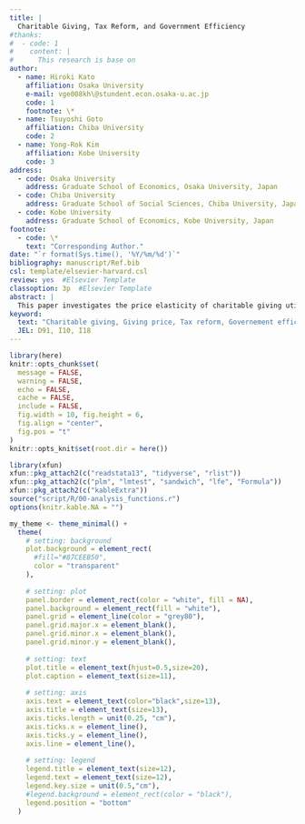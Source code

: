 ```yaml
---
title: |
  Charitable Giving, Tax Reform, and Government Efficiency
#thanks: 
#  - code: 1
#    content: |
#      This research is base on
author: 
  - name: Hiroki Kato
    affiliation: Osaka University
    e-mail: vge008kh\@stundent.econ.osaka-u.ac.jp
    code: 1
    footnote: \*
  - name: Tsuyoshi Goto
    affiliation: Chiba University
    code: 2
  - name: Yong-Rok Kim
    affiliation: Kobe University
    code: 3
address:
  - code: Osaka University
    address: Graduate School of Economics, Osaka University, Japan
  - code: Chiba University
    address: Graduate School of Social Sciences, Chiba University, Japan
  - code: Kobe University
    address: Graduate School of Economics, Kobe University, Japan
footnote:
  - code: \*
    text: "Corresponding Author."
date: "`r format(Sys.time(), '%Y/%m/%d')`"
bibliography: manuscript/Ref.bib
csl: template/elsevier-harvard.csl
review: yes  #Elsevier Template
classoption: 3p  #Elsevier Template
abstract: |
  This paper investigates the price elasticity of charitable giving utilizing South Korean tax reform in 2014, when the tax relief on charitable giving changed from tax deduction to tax credit. Although the extant research ignores whether tax payers really declare their tax relief on charitable givieng, this paper considers it by focusing on the difference of declaration cost between wage earners and self-employed workers in Korea. By utilizing this difference as an instrument variable (IV), we estimate an "effective" giving price, which is calculated by the existence of declaration and tax rate, and compare the estimation using it with the baseline estimation using the "applicable" giving price, which the extant papers have been used. As a result, we find that the estimation using the "effective" price is almost the same for the baseline one in terms of intensive margins while the estimated price elasticity using the "effective" price is much smaller than the baseline one in terms of extensive margins. This implies that the declaration cost of tax relief is larger than the literature assumed. 
keyword:
  text: "Charitable giving, Giving price, Tax reform, Governement efficiency, South Korea"
  JEL: D91, I10, I18
---
```


```r
library(here)
knitr::opts_chunk$set(
  message = FALSE, 
  warning = FALSE, 
  echo = FALSE, 
  cache = FALSE,
  include = FALSE,
  fig.width = 10, fig.height = 6,
  fig.align = "center",
  fig.pos = "t"
)
knitr::opts_knit$set(root.dir = here())
```

```r
library(xfun)
xfun::pkg_attach2(c("readstata13", "tidyverse", "rlist"))
xfun::pkg_attach2(c("plm", "lmtest", "sandwich", "lfe", "Formula"))
xfun::pkg_attach2(c("kableExtra"))
source("script/R/00-analysis_functions.r")
options(knitr.kable.NA = "")
```

```r
my_theme <- theme_minimal() +
  theme(
    # setting: background
    plot.background = element_rect(
      #fill="#87CEEB50", 
      color = "transparent"
    ),
    
    # setting: plot
    panel.border = element_rect(color = "white", fill = NA),
    panel.background = element_rect(fill = "white"),   
    panel.grid = element_line(color = "grey80"),
    panel.grid.major.x = element_blank(),
    panel.grid.minor.x = element_blank(),
    panel.grid.minor.y = element_blank(),
    
    # setting: text
    plot.title = element_text(hjust=0.5,size=20),       
    plot.caption = element_text(size=11),       
    
    # setting: axis
    axis.text = element_text(color="black",size=13),    
    axis.title = element_text(size=13),
    axis.ticks.length = unit(0.25, "cm"),
    axis.ticks.x = element_line(),
    axis.ticks.y = element_line(),
    axis.line = element_line(),
    
    # setting: legend
    legend.title = element_text(size=12),               
    legend.text = element_text(size=12),                
    legend.key.size = unit(0.5,"cm"),
    #legend.background = element_rect(color = "black"), 
    legend.position = "bottom"
  )
```